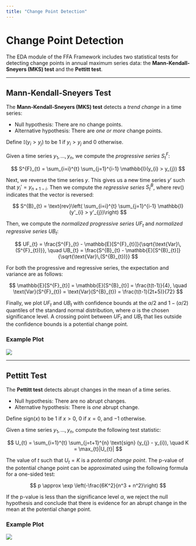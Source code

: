 ```yaml
---
title: "Change Point Detection"
---
```


# Change Point Detection

The EDA module of the FFA Framework includes two statistical tests for detecting change points in annual maximum series data: the **Mann-Kendall-Sneyers (MKS) test** and the **Pettitt test**.

---

## Mann-Kendall-Sneyers Test

The **Mann-Kendall-Sneyers (MKS) test** detects a *trend change* in a time series:

- Null hypothesis: There are no change points.
- Alternative hypothesis: There are _one or more_ change points.

Define $\mathbb{I}(y_{i} > y_{j})$ to be $1$ if $y_{i} > y_{j}$ and $0$ otherwise.

Given a time series $y_{1}, \dots, y_{n}$, we compute the *progressive series* $S^{F}_{t}$:

$$
S^{F}_{t} = \sum_{i=i}^{t} \sum_{j=1}^{i-1} \mathbb{I}(y_{i} > y_{j})
$$

Next, we reverse the time series $y$.
This gives us a new time series $y'$ such that $y_{i}' = y_{n+1-i}$. 
Then we compute the *regressive series* $S^{B}_{t}$, where $\text{rev}()$ indicates that the vector is reversed:

$$
S^{B}_{t} = \text{rev}\left( \sum_{i=i}^{t} \sum_{j=1}^{i-1} \mathbb{I}(y'_{i} > y'_{j})\right)
$$

Then, we compute the _normalized progressive series_ $UF_{t}$ and _normalized regressive series_ $UB_{t}$:

$$
UF_{t} = \frac{S^{F}_{t} - \mathbb{E}[S^{F}_{t}]}{\sqrt{\text{Var}\,(S^{F}_{t})}}, \quad
UB_{t} = \frac{S^{B}_{t} - \mathbb{E}[S^{B}_{t}]}{\sqrt{\text{Var}\,(S^{B}_{t})}}
$$

For both the progressive and regressive series, the expectation and variance are as follows:

$$
\mathbb{E}[S^{F}_{t}] = \mathbb{E}[S^{B}_{t}] = \frac{t(t-1)}{4}, \quad
\text{Var}(S^{F}_{t}) = \text{Var}(S^{B}_{t}) = \frac{t(t-1)(2t+5)}{72}
$$

Finally, we plot $UF_{t}$ and $UB_{t}$ with confidence bounds at the $\alpha/2$ and $1 - (\alpha /2)$ quantiles of the standard normal distribution, where $\alpha$ is the chosen significance level.
A crossing point between $UF_{t}$ and $UB_{t}$ that lies outside the confidence bounds is a potential change point.

### Example Plot

![](../man/figures/plot-mks.svg)

---

## Pettitt Test

The **Pettitt test** detects abrupt changes in the mean of a time series.

- Null hypothesis: There are no abrupt changes.
- Alternative hypothesis: There is _one_ abrupt change.

Define $\text{sign}(x)$ to be $1$ if $x > 0$, $0$ if $x = 0$, and $-1$ otherwise.

Given a time series $y_{1}, \dots, y_{n}$, compute the following test statistic:

$$
U_{t} = \sum_{i=1}^{t} \sum_{j=t+1}^{n} \text{sign} (y_{j} - y_{i}), \quad K = \max_{t}|U_{t}|
$$

The value of $t$ such that $U_{t} = K$ is a _potential change point_. The p-value of the potential change point can be approximated using the following formula for a one-sided test:

$$
p \approx \exp \left(-\frac{6K^2}{n^3 + n^2}\right)
$$

If the p-value is less than the significance level $\alpha$, we reject the null hypothesis and conclude that there is evidence for an abrupt change in the mean at the potential change point.

### Example Plot

![](../man/figures/plot-pettitt.svg)
